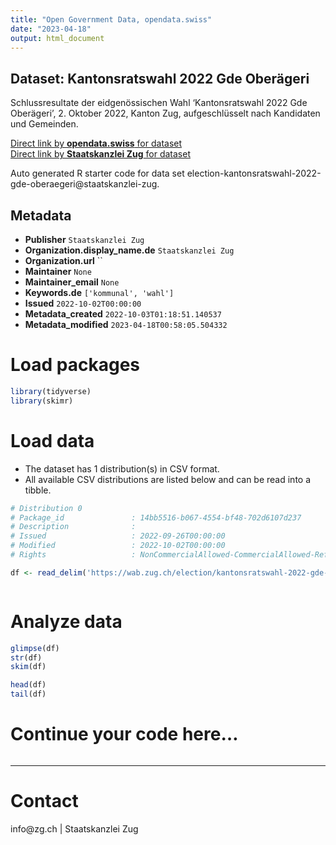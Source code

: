 ```yaml
---
title: "Open Government Data, opendata.swiss"
date: "2023-04-18"
output: html_document
---
```


## Dataset: Kantonsratswahl 2022 Gde Oberägeri

Schlussresultate der eidgenössischen Wahl 'Kantonsratswahl 2022 Gde Oberägeri', 2. Oktober 2022, Kanton Zug, aufgeschlüsselt nach Kandidaten und Gemeinden.

[Direct link by **opendata.swiss** for dataset](https://opendata.swiss/de/dataset/kantonsratswahl-2022-gde-oberageri)<br>
[Direct link by **Staatskanzlei Zug** for dataset](https://wab.zug.ch/election/kantonsratswahl-2022-gde-oberaegeri/data)

Auto generated R starter code for data set election-kantonsratswahl-2022-gde-oberaegeri@staatskanzlei-zug.

## Metadata

- **Publisher** `Staatskanzlei Zug`
- **Organization.display_name.de** `Staatskanzlei Zug`
- **Organization.url** ``
- **Maintainer** `None`
- **Maintainer_email** `None`
- **Keywords.de** `['kommunal', 'wahl']`
- **Issued** `2022-10-02T00:00:00`
- **Metadata_created** `2022-10-03T01:18:51.140537`
- **Metadata_modified** `2023-04-18T00:58:05.504332`


# Load packages

```r

library(tidyverse)
library(skimr)

```

# Load data

-   The dataset has 1 distribution(s) in CSV format.
-   All available CSV distributions are listed below and can be read into a tibble.

```r

# Distribution 0
# Package_id               : 14bb5516-b067-4554-bf48-702d6107d237
# Description              : 
# Issued                   : 2022-09-26T00:00:00
# Modified                 : 2022-10-02T00:00:00
# Rights                   : NonCommercialAllowed-CommercialAllowed-ReferenceRequired

df <- read_delim('https://wab.zug.ch/election/kantonsratswahl-2022-gde-oberaegeri/data-csv')



```

# Analyze data

```r

glimpse(df)
str(df)
skim(df)

head(df)
tail(df)

```

# Continue your code here...

```r

```

------------------------------------------------------------------------

# Contact

info@zg.ch | Staatskanzlei Zug
